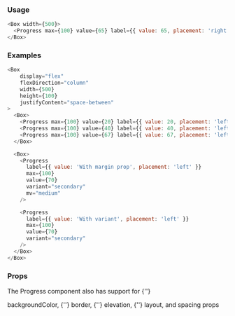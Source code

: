 
### Usage

```javascript
<Box width={500}>
  <Progress max={100} value={65} label={{ value: 65, placement: 'right' }} />
</Box>
```

### Examples

```javascript
<Box
    display="flex"
    flexDirection="column"
    width={500}
    height={100}
    justifyContent="space-between"
>
  <Box>
    <Progress max={100} value={20} label={{ value: 20, placement: 'left' }} />
    <Progress max={100} value={40} label={{ value: 40, placement: 'left' }} />
    <Progress max={100} value={67} label={{ value: 67, placement: 'left' }} />
  </Box>

  <Box>
    <Progress
      label={{ value: 'With margin prop', placement: 'left' }}
      max={100}
      value={70}
      variant="secondary"
      mv="medium"
    />

    <Progress
      label={{ value: 'With variant', placement: 'left' }}
      max={100}
      value={70}
      variant="secondary"
    />
  </Box>
</Box>
```

### Props

<p>
  The Progress component also has support for {''}

  <GatsbyLink to="/system/backgroundColor">backgroundColor</GatsbyLink>, {''} 
  <GatsbyLink to="/system/border">border</GatsbyLink>, {''}
  <GatsbyLink to="/system/elevation">elevation</GatsbyLink>, {''}
  <GatsbyLink to="/system/layout">layout</GatsbyLink>, 
  and <GatsbyLink to="/system/spacing">spacing</GatsbyLink> props 
</p>

<PropsTable component="Progress" platform="web" />
